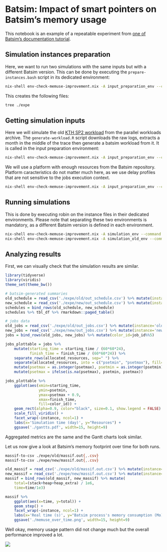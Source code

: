 Batsim: Impact of smart pointers on Batsim's memory usage
=========================================================

This notebook is an example of a repeatable experiment from [one of Batsim's documentation tutorial](https://batsim.readthedocs.io/en/latest/tuto-reproducible-experiment/tuto.html).

Simulation instances preparation
--------------------------------

Here, we want to run two simulations with the same inputs but with a different Batsim version.
This can be done by executing the `prepare-instances.bash` script in its dedicated environment:

```bash
nix-shell env-check-memuse-improvement.nix -A input_preparation_env --command './prepare-instances.bash'
```

This creates the following files:
```bash
tree ./expe
```

Getting simulation inputs
-------------------------

Here we will simulate the old [KTH SP2 workload](https://www.cse.huji.ac.il/labs/parallel/workload/l_kth_sp2/index.html) from the parallel workloads archive.
The `generate-workload.R` script downloads the raw logs, extracts a month in the middle of the trace then generate a batsim workload from it. It is called in the input preparation environment:

```bash
nix-shell env-check-memuse-improvement.nix -A input_preparation_env --command '(cd ./expe && ../generate-workload.R)'
```

We will use a platform with enough resources from the Batsim repository.
Platform caracteristics do not matter much here, as we use delay profiles that are not sensitive to the jobs execution context.

```bash
nix-shell env-check-memuse-improvement.nix -A input_preparation_env --command 'curl -k -o ./expe/cluster.xml https://framagit.org/batsim/batsim/raw/346e0de311c10270d9846d8ea418096afff32305/platforms/cluster512.xml'
```

Running simulations
-------------------

This is done by executing robin on the instance files in their dedicated environments.
Please note that separating these two environments is mandatory, as a different Batsim version is defined in each environment.

```bash
nix-shell env-check-memuse-improvement.nix -A simulation_env --command 'robin ./expe/new.yaml'
nix-shell env-check-memuse-improvement.nix -A simulation_old_env --command 'robin ./expe/old.yaml'
```

Analyzing results
-----------------

First, we can visually check that the simulation results are similar.

```r
library(tidyverse)
library(viridis)
theme_set(theme_bw())

# batsim-generated summaries
old_schedule = read_csv('./expe/old/out_schedule.csv') %>% mutate(instance='old')
new_schedule = read_csv('./expe/new/out_schedule.csv') %>% mutate(instance='new')
schedules = bind_rows(old_schedule, new_schedule)
schedules %>% tbl_df %>% rmarkdown::paged_table()

# jobs data
old_jobs = read_csv('./expe/old/out_jobs.csv') %>% mutate(instance='old')
new_jobs = read_csv('./expe/new/out_jobs.csv') %>% mutate(instance='new')
jobs = bind_rows(old_jobs, new_jobs) %>% mutate(color_id=job_id%%5)

jobs_plottable = jobs %>%
    mutate(starting_time = starting_time / (60*60*24),
           finish_time = finish_time / (60*60*24)) %>%
    separate_rows(allocated_resources, sep=" ") %>%
    separate(allocated_resources, into = c("psetmin", "psetmax"), fill="right") %>%
    mutate(psetmax = as.integer(psetmax), psetmin = as.integer(psetmin)) %>%
    mutate(psetmax = ifelse(is.na(psetmax), psetmin, psetmax))

jobs_plottable %>%
    ggplot(aes(xmin=starting_time,
               ymin=psetmin,
               ymax=psetmax + 0.9,
               xmax=finish_time,
               fill=color_id)) +
    geom_rect(alpha=0.9, color="black", size=0.1, show.legend = FALSE) +
    scale_fill_viridis() +
    facet_wrap(~instance, ncol=1) +
    labs(x='Simulation time (day)', y="Resources") +
    ggsave('./gantts.pdf', width=15, height=9)
```

Aggregated metrics are the same and the Gantt charts look similar.

Let us now give a look at Batsim's memory footprint over time for both runs.
```bash
massif-to-csv ./expe/old/massif.out{,.csv}
massif-to-csv ./expe/new/massif.out{,.csv}
```

```r
old_massif = read_csv('./expe/old/massif.out.csv') %>% mutate(instance='old')
new_massif = read_csv('./expe/new/massif.out.csv') %>% mutate(instance='new')
massif = bind_rows(old_massif, new_massif) %>% mutate(
    total=(stack+heap+heap_extra) / 1e6,
    time=time/1e3)

massif %>%
    ggplot(aes(x=time, y=total)) +
    geom_step() +
    facet_wrap(~instance, ncol=1) +
    labs(x='Real time (s)', y="Batsim process's memory consumption (Mo)") +
    ggsave('./memuse_over_time.png', width=15, height=9)
```

Well okay, memory usage pattern did not change much but the overall performance improved a lot.

![](https://i.kym-cdn.com/photos/images/newsfeed/000/114/139/tumblr_lgedv2Vtt21qf4x93o1_40020110725-22047-38imqt.jpg)
